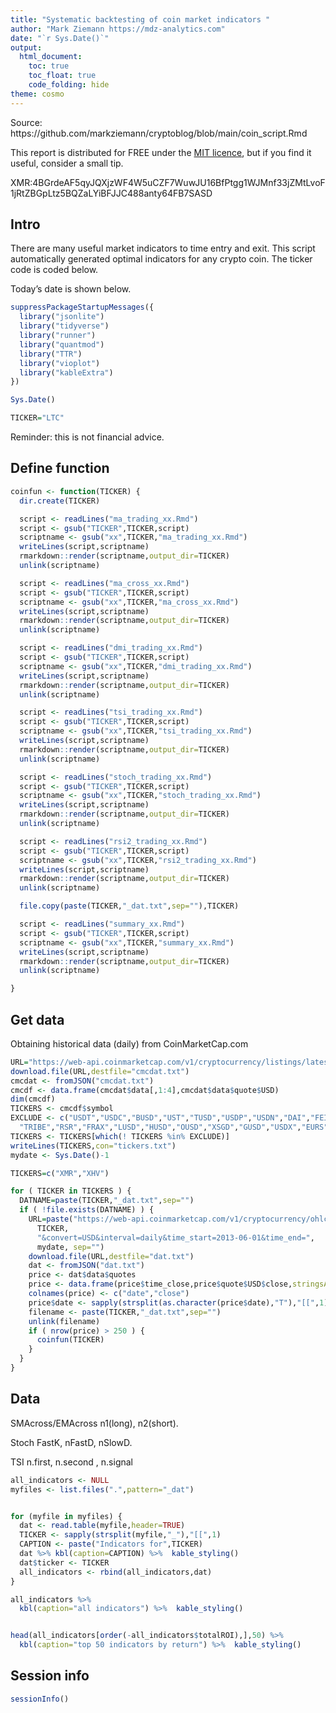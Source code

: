 ```yaml
---
title: "Systematic backtesting of coin market indicators "
author: "Mark Ziemann https://mdz-analytics.com"
date: "`r Sys.Date()`"
output:
  html_document:
    toc: true
    toc_float: true
    code_folding: hide
theme: cosmo
---
```


Source: https://github.com/markziemann/cryptoblog/blob/main/coin_script.Rmd

This report is distributed for FREE under the [MIT licence](https://github.com/markziemann/cryptoblog/blob/main/LICENSE),
but if you find it useful, consider a small tip.

XMR:4BGrdeAF5qyJQXjzWF4W5uCZF7WuwJU16BfPtgg1WJMnf33jZMtLvoF1jRtZBGpLtz5BQZaLYiBFJJC488anty64FB7SASD

## Intro

There are many useful market indicators to time entry and exit.
This script automatically generated optimal indicators for any crypto coin.
The ticker code is coded below.

Today's date is shown below.

```r

suppressPackageStartupMessages({
  library("jsonlite")
  library("tidyverse")
  library("runner")
  library("quantmod")
  library("TTR")
  library("vioplot")
  library("kableExtra")
})

Sys.Date()

TICKER="LTC"

```

Reminder: this is not financial advice.

## Define function

```r

coinfun <- function(TICKER) {
  dir.create(TICKER)

  script <- readLines("ma_trading_xx.Rmd")
  script <- gsub("TICKER",TICKER,script)
  scriptname <- gsub("xx",TICKER,"ma_trading_xx.Rmd")
  writeLines(script,scriptname)
  rmarkdown::render(scriptname,output_dir=TICKER)
  unlink(scriptname)

  script <- readLines("ma_cross_xx.Rmd")
  script <- gsub("TICKER",TICKER,script)
  scriptname <- gsub("xx",TICKER,"ma_cross_xx.Rmd")
  writeLines(script,scriptname)
  rmarkdown::render(scriptname,output_dir=TICKER)
  unlink(scriptname)

  script <- readLines("dmi_trading_xx.Rmd")
  script <- gsub("TICKER",TICKER,script)
  scriptname <- gsub("xx",TICKER,"dmi_trading_xx.Rmd")
  writeLines(script,scriptname)
  rmarkdown::render(scriptname,output_dir=TICKER)
  unlink(scriptname)

  script <- readLines("tsi_trading_xx.Rmd")
  script <- gsub("TICKER",TICKER,script)
  scriptname <- gsub("xx",TICKER,"tsi_trading_xx.Rmd")
  writeLines(script,scriptname)
  rmarkdown::render(scriptname,output_dir=TICKER)
  unlink(scriptname)

  script <- readLines("stoch_trading_xx.Rmd")
  script <- gsub("TICKER",TICKER,script)
  scriptname <- gsub("xx",TICKER,"stoch_trading_xx.Rmd")
  writeLines(script,scriptname)
  rmarkdown::render(scriptname,output_dir=TICKER)
  unlink(scriptname)

  script <- readLines("rsi2_trading_xx.Rmd")
  script <- gsub("TICKER",TICKER,script)
  scriptname <- gsub("xx",TICKER,"rsi2_trading_xx.Rmd")
  writeLines(script,scriptname)
  rmarkdown::render(scriptname,output_dir=TICKER)
  unlink(scriptname)

  file.copy(paste(TICKER,"_dat.txt",sep=""),TICKER)

  script <- readLines("summary_xx.Rmd")
  script <- gsub("TICKER",TICKER,script)
  scriptname <- gsub("xx",TICKER,"summary_xx.Rmd")
  writeLines(script,scriptname)
  rmarkdown::render(scriptname,output_dir=TICKER)
  unlink(scriptname)

}

```

## Get data

Obtaining historical data (daily) from CoinMarketCap.com

```r

URL="https://web-api.coinmarketcap.com/v1/cryptocurrency/listings/latest?limit=200"
download.file(URL,destfile="cmcdat.txt")
cmcdat <- fromJSON("cmcdat.txt")
cmcdf <- data.frame(cmcdat$data[,1:4],cmcdat$data$quote$USD)
dim(cmcdf)
TICKERS <- cmcdf$symbol
EXCLUDE <- c("USDT","USDC","BUSD","UST","TUSD","USDP","USDN","DAI","FEI","WBTC",
  "TRIBE","RSR","FRAX","LUSD","HUSD","OUSD","XSGD","GUSD","USDX","EURS","CUSD")
TICKERS <- TICKERS[which(! TICKERS %in% EXCLUDE)]
writeLines(TICKERS,con="tickers.txt")
mydate <- Sys.Date()-1

TICKERS=c("XMR","XHV")

for ( TICKER in TICKERS ) {
  DATNAME=paste(TICKER,"_dat.txt",sep="")
  if ( !file.exists(DATNAME) ) {
    URL=paste("https://web-api.coinmarketcap.com/v1/cryptocurrency/ohlcv/historical?symbol=",
      TICKER,
      "&convert=USD&interval=daily&time_start=2013-06-01&time_end=",
      mydate, sep="")
    download.file(URL,destfile="dat.txt")
    dat <- fromJSON("dat.txt")
    price <- dat$data$quotes
    price <- data.frame(price$time_close,price$quote$USD$close,stringsAsFactors=FALSE)
    colnames(price) <- c("date","close")
    price$date <- sapply(strsplit(as.character(price$date),"T"),"[[",1)
    filename <- paste(TICKER,"_dat.txt",sep="")
    unlink(filename)
    if ( nrow(price) > 250 ) {
      coinfun(TICKER)
    }
  }
}

```


## Data

SMAcross/EMAcross n1(long), n2(short).

Stoch FastK, nFastD, nSlowD.

TSI n.first, n.second , n.signal

```r

all_indicators <- NULL
myfiles <- list.files(".",pattern="_dat")


for (myfile in myfiles) {
  dat <- read.table(myfile,header=TRUE)
  TICKER <- sapply(strsplit(myfile,"_"),"[[",1)
  CAPTION <- paste("Indicators for",TICKER)
  dat %>% kbl(caption=CAPTION) %>%  kable_styling()
  dat$ticker <- TICKER
  all_indicators <- rbind(all_indicators,dat)
}

all_indicators %>% 
  kbl(caption="all indicators") %>%  kable_styling()


head(all_indicators[order(-all_indicators$totalROI),],50) %>%
  kbl(caption="top 50 indicators by return") %>%  kable_styling()

```

## Session info

```r

sessionInfo()

```


